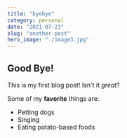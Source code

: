 ---
title: "byebye"
category: personal
date: "2021-07-23"
slug: "another-post"
hero_image: "./image3.jpg"
---

## Good Bye!

This is my first blog post! Isn't it _great_?

Some of my **favorite** things are:

- Petting dogs
- Singing
- Eating potato-based foods
